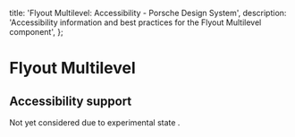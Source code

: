 
  title: 'Flyout Multilevel: Accessibility - Porsche Design System',
  description: 'Accessibility information and best practices for the Flyout Multilevel component',
};

# Flyout Multilevel <ComponentStatus tagName="p-flyout-multilevel"></ComponentStatus>

## Accessibility support

Not yet considered due to experimental state <ComponentStatus tagName="p-canvas"></ComponentStatus>.

